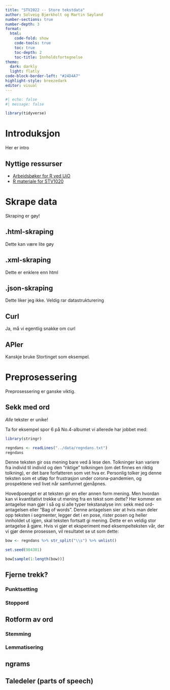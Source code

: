 ```yaml
---
title: "STV2022 -- Store tekstdata"
author: Solveig Bjørkholt og Martin Søyland
number-sections: true
number-depth: 3
format:
  html:
    code-fold: show
    code-tools: true
    toc: true
    toc-depth: 2
    toc-title: Innholdsfortegnelse
theme:
  dark: darkly
  light: flatly
code-block-border-left: "#24D4A7"
highlight-style: breezedark
editor: visual
---
```


```r
#| echo: false
#| message: false

library(tidyverse)

```


# Introduksjon

Her er intro

## Nyttige ressurser

- [Arbeidsbøker for R ved UiO](https://shinyibv02.uio.no/connect/#/apps/55/access)
- [R materiale for STV1020](https://github.com/liserodland/STV1020)

# Skrape data

Skraping er gøy!

## .html-skraping

Dette kan være lite gøy

## .xml-skraping

Dette er enklere enn html

## .json-skraping

Dette liker jeg ikke. Veldig rar datastrukturering

## Curl

Ja, må vi egentlig snakke om curl

## APIer

Kanskje bruke Stortinget som eksempel.

# Preprosessering

Preprosessering er ganske viktig.

## Sekk med ord

*Alle* tekster er unike!

Ta for eksempel spor 6 på No.4-albumet vi allerede har jobbet med:

```r
library(stringr)

regndans <- readLines("../data/regndans.txt")
regndans

```

Denne teksten gir oss mening bare ved å lese den. Tolkninger kan variere fra individ til individ og den "riktige" tolkningen (om det finnes en riktig tolkning), er det bare forfatteren som vet hva er. Personlig tolker jeg denne teksten som et utløp for frustrasjon under corona-pandemien, og prospektene ved livet når samfunnet gjenåpnes.

Hovedpoenget er at teksten gir en eller annen form mening. Men hvordan kan vi kvantitativt trekke ut mening fra en tekst som dette? Her kommer en antagelse man gjør i så og si alle typer tekstanalyse inn: sekk med ord-antagelsen eller "Bag of words". Denne antagelsen sier at hvis man deler opp teksten i segmenter, legger det i en pose, rister posen og heller innholdet ut igjen, skal teksten fortsatt gi mening. Dette er en veldig stor antagelse å gjøre. Hvis vi gjør et eksperiment med eksempelteksten vår, der vi gjør denne prosessen, vil resultatet se ut som dette:

```r

bow <- regndans %>% str_split("\\s") %>% unlist()

set.seed(984301)

bow[sample(1:length(bow))]


```



## Fjerne trekk?

### Punktsetting

### Stoppord

## Rotform av ord

### Stemming

### Lemmatisering


## ngrams

## Taledeler (parts of speech)


